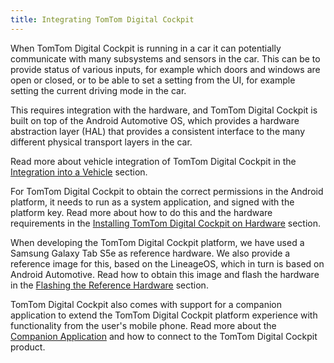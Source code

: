 ```yaml
---
title: Integrating TomTom Digital Cockpit
---
```


When TomTom Digital Cockpit is running in a car it can potentially communicate with many subsystems
and sensors in the car. This can be to provide status of various inputs, for example which doors and
windows are open or closed, or to be able to set a setting from the UI, for example setting the
current driving mode in the car.

This requires integration with the hardware, and TomTom Digital Cockpit is built on top of the
Android Automotive OS, which provides a hardware abstraction layer (HAL) that provides a consistent
interface to the many different physical transport layers in the car.

Read more about vehicle integration of TomTom Digital Cockpit in the
[Integration into a Vehicle](/tomtom-digital-cockpit/developers/integrating/integration-into-a-vehicle)
section.

For TomTom Digital Cockpit to obtain the correct permissions in the Android platform, it needs to
run as a system application, and signed with the platform key. Read more about how to do this and
the hardware requirements in the
[Installing TomTom Digital Cockpit on Hardware](/tomtom-digital-cockpit/developers/integrating/installing-tomtom-digital-cockpit-on-hardware)
section.

When developing the TomTom Digital Cockpit platform, we have used a Samsung Galaxy Tab S5e as
reference hardware. We also provide a reference image for this, based on the LineageOS, which in
turn is based on Android Automotive. Read how to obtain this image and flash the hardware in the
[Flashing the Reference Hardware](/tomtom-digital-cockpit/developers/integrating/flashing-the-reference-hardware)
section.

TomTom Digital Cockpit also comes with support for a companion application to extend the TomTom
Digital Cockpit platform experience with functionality from the user's mobile phone. Read more about
the
[Companion Application](/tomtom-digital-cockpit/developers/integrating/companion-application)
and how to connect to the TomTom Digital Cockpit product.
